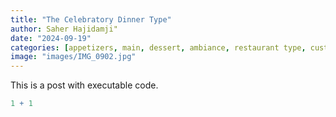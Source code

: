 ```yaml
---
title: "The Celebratory Dinner Type"
author: Saher Hajidamji"
date: "2024-09-19"
categories: [appetizers, main, dessert, ambiance, restaurant type, customer service, bang per buck, TLDR, star or cap?]
image: "images/IMG_0902.jpg"
---
```


This is a post with executable code.

```r
1 + 1
```

